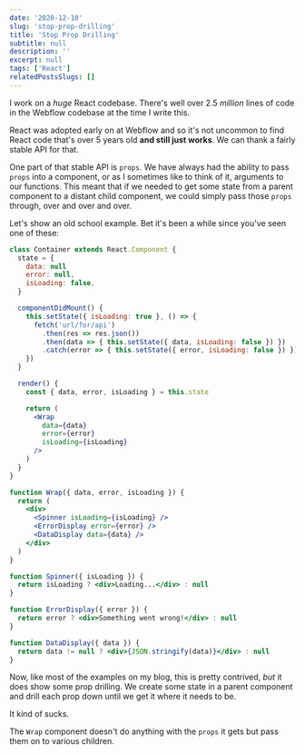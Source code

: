 ```yaml
---
date: '2020-12-10'
slug: 'stop-prop-drilling'
title: 'Stop Prop Drilling'
subtitle: null
description: ''
excerpt: null
tags: ['React']
relatedPostsSlugs: []
---
```


I work on a _huge_ React codebase. There's well over 2.5 _million_ lines of code in the Webflow codebase at the time I write this.

React was adopted early on at Webflow and so it's not uncommon to find React code that's over 5 years old **and still just works**. We can thank a fairly stable API for that.

One part of that stable API is `props`. We have always had the ability to pass `props` into a component, or as I sometimes like to think of it, arguments to our functions. This meant that if we needed to get some state from a parent component to a distant child component, we could simply pass those `props` through, over and over and over.

Let's show an old school example. Bet it's been a while since you've seen one of these:

```jsx
class Container extends React.Component {
  state = {
    data: null
    error: null,
    isLoading: false,
  }

  componentDidMount() {
    this.setState({ isLoading: true }, () => {
      fetch('url/for/api')
        .then(res => res.json())
        .then(data => { this.setState({ data, isLoading: false }) })
        .catch(error => { this.setState({ error, isLoading: false }) })
    })
  }

  render() {
    const { data, error, isLoading } = this.state

    return (
      <Wrap
        data={data}
        error={error}
        isLoading={isLoading}
      />
    )
  }
}

function Wrap({ data, error, isLoading }) {
  return (
    <div>
      <Spinner isLoading={isLoading} />
      <ErrorDisplay error={error} />
      <DataDisplay data={data} />
    </div>
  )
}

function Spinner({ isLoading }) {
  return isLoading ? <div>Loading...</div> : null
}

function ErrorDisplay({ error }) {
  return error ? <div>Something went wrong!</div> : null
}

function DataDisplay({ data }) {
  return data != null ? <div>{JSON.stringify(data)}</div> : null
}
```

Now, like most of the examples on my blog, this is pretty contrived, _but_ it does show some prop drilling. We create some state in a parent component and drill each prop down until we get it where it needs to be.

It kind of sucks.

The `Wrap` component doesn't do anything with the `props` it gets but pass them on to various children.
